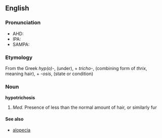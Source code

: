==English==
===Pronunciation===
*AHD:
*IPA:
*SAMPA:

===Etymology===
From the Greek ''hyp(o)-'', (under), + ''tricho-'', (combining form of ''thrix'', meaning hair), + ''-osis'', (state or condition)

===Noun===
'''hypotrichosis'''
#''Med.'' Presence of less than the normal amount of hair, or similarly fur


====See also====
*[[alopecia]]